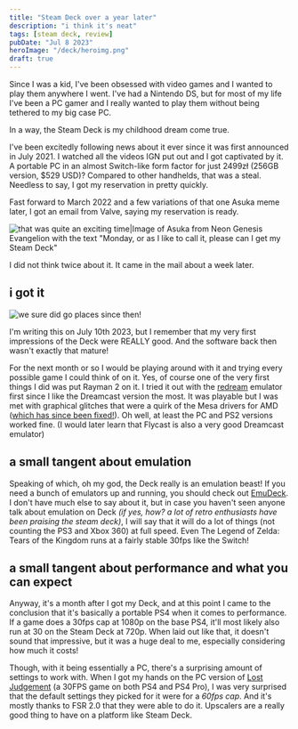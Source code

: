 ```yaml
---
title: "Steam Deck over a year later"
description: "i think it's neat"
tags: [steam deck, review]
pubDate: "Jul 8 2023"
heroImage: "/deck/heroimg.png"
draft: true
---
```




Since I was a kid, I've been obsessed with video games and I wanted to play them anywhere I went. I've had a Nintendo DS, but for most of my life I've been a PC gamer and I really wanted to play them without being tethered to my big case PC.

In a way, the Steam Deck is my childhood dream come true.

I've been excitedly following news about it ever since it was first announced in July 2021. I watched all the videos IGN put out and I got captivated by it. A portable PC in an almost Switch-like form factor for just 2499zł (256GB version, $529 USD)? Compared to other handhelds, that was a steal. Needless to say, I got my reservation in pretty quickly.

Fast forward to March 2022 and a few variations of that one Asuka meme later, I got an email from Valve, saying my reservation is ready.

![that was quite an exciting time|Image of Asuka from Neon Genesis Evangelion with the text "Monday, or as I like to call it, please can I get my Steam Deck"](/deck/steam_pls.jpg)

I did not think twice about it. It came in the mail about a week later.

## i got it

![we sure did go places since then!](/deck/march2022-deck-in-mail.png)

I'm writing this on July 10th 2023, but I remember that my very first impressions of the Deck were REALLY good. And the software back then wasn't exactly that mature!

For the next month or so I would be playing around with it and trying every possible game I could think of on it. Yes, of course one of the very first things I did was put Rayman 2 on it. I tried it out with the [redream](https://redream.io) emulator first since I like the Dreamcast version the most. It was playable but I was met with graphical glitches that were a quirk of the Mesa drivers for AMD ([which has since been fixed!](https://gitlab.freedesktop.org/mesa/mesa/-/issues/2253)). Oh well, at least the PC and PS2 versions worked fine. (I would later learn that Flycast is also a very good Dreamcast emulator)

## a small tangent about emulation

Speaking of which, oh my god, the Deck really is an emulation beast! If you need a bunch of emulators up and running, you should check out [EmuDeck](https://www.emudeck.com/). I don't have much else to say about it, but in case you haven't seen anyone talk about emulation on Deck _(if yes, how? a lot of retro enthusiasts have been praising the steam deck)_, I will say that it will do a lot of things (not counting the PS3 and Xbox 360) at full speed. Even The Legend of Zelda: Tears of the Kingdom runs at a fairly stable 30fps like the Switch!

## a small tangent about performance and what you can expect

Anyway, it's a month after I got my Deck, and at this point I came to the conclusion that it's basically a portable PS4 when it comes to performance. If a game does a 30fps cap at 1080p on the base PS4, it'll most likely also run at 30 on the Steam Deck at 720p. When laid out like that, it doesn't sound that impressive, but it was a huge deal to me, especially considering how much it costs!

Though, with it being essentially a PC, there's a surprising amount of settings to work with. When I got my hands on the PC version of [Lost Judgement](https://store.steampowered.com/app/2058190/Lost_Judgment/) (a 30FPS game on both PS4 and PS4 Pro), I was very surprised that the default settings they picked for it were for a _60fps cap_. And it's mostly thanks to FSR 2.0 that they were able to do it. Upscalers are a really good thing to have on a platform like Steam Deck.
